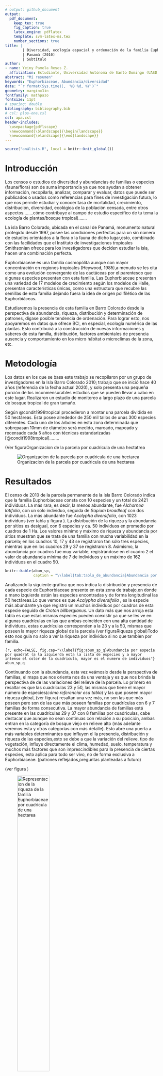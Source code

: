 ```yaml
---
# output: github_document
output: 
  pdf_document:
    keep_tex: true
    fig_caption: true
    latex_engine: pdflatex
    template: svm-latex-ms.tex
    number_sections: true
title: | 
        | Diversidad, ecología espacial y ordenación de la familia Euphorbeaceae en Isla Barro Colorado 
        | Panamá (2010)
        | Subtítulo
author:
- name: Yeiny Pamela Reyes Z.
  affiliation: Estudiante, Universidad Autónoma de Santo Domingo (UASD)
abstract: "Mi resumen"
keywords: "Euphorbiaceae, Abundancia/diversidad"
date: "`r format(Sys.time(), '%B %d, %Y')`"
geometry: margin=1in
fontfamily: mathpazo
fontsize: 11pt
# spacing: double
bibliography: bibliography.bib
# csl: plos-one.csl
csl: apa.csl
header-includes:
  \usepackage{pdflscape}
  \newcommand{\blandscape}{\begin{landscape}}
  \newcommand{\elandscape}{\end{landscape}}
---
```


```r
source("análisis.R", local = knitr::knit_global())
```


# Introducción

 Los censos o estudios de diversidad y abundancias de familias o especies  (fauna/flora) son de suma importancia ya que  nos ayudan a obtener información, recopilarla, analizar, comparar y evaluar, datos que puede ser publicados o usados como referencias para fines de investigación futura, lo que nos permite estudiar y conocer tasa de mortalidad, crecimiento, distribución, diversidad, ecológica de la población censada, entre otros aspectos........cómo contribuye al campo de estudio específico de tu tema la ecología de plantas/bosque tropical).......
 
 La isla Barro Colorado, ubicada en el canal de Panamá, monumento natural protegido desde 1997, posee las condiciones perfectas para un sin número de estudios orientados a la flora o la fauna de dicho lugar,esto, combinado con las facilidades que el Instituto de investigaciones tropicales Smithsonian ofrece para los investigadores que deciden estudiar la isla, hacen una combinación perfecta.

  Euphorbiaceae es una familia cosmopólita aunque con mayor concentración en regiones tropicales (Heywood, 1985),a menudo se les cita como una evolución convergente de las cactáceas por el parentesco que algunas especies presentan con esta familia.
Las Euphorbiaceae presentan una variedad de 17 modelos de crecimiento según los modelos de Halle, presentan características únicas, como una estructura que recubre las semillas de esta familia dejando fuera la idea de origen polifilético de las Euphorbiáceas.

Estudiaremos la presencia de esta familia en Barro Colorado desde la perspectiva de abundancia, riqueza, distribución y determinación de patrones, dígase posible tendencia de ordenación.
Para lograr esto, nos apoyaremos en datos que ofrece BCI, en especial, ecología numérica de las plantas. 
Esto contribuirá a la construcción de nuevas informaciones y saberes de esta familia,  distribución, factores ambientales de presencia ausencia y comportamiento en los micro hábitat o microclimas de la zona, etc.
 
\ldots

# Metodología

Los datos en los que se basa este trabajo se recopilaron por un grupo de investigadores en la Isla Barro Colorado 2010; trabajo que se inició hace 40 años (referencia de la fecha actual 2020), y solo presenta una pequeña porción de los inconmensurables estudios que se pueden llevar a cabo en este lugar. Realizaron un estudio de monitoreo a largo plazo de una parcela de bosque tropical de gran tamaño.

Según @condit1998tropical procedieron a montar una parcela dividida en 50 hectáreas. Esta posee alrededor de 250 mil tallos de unas 300 especies diferentes.
Cada uno de los árboles en esta zona determinada que sobrepasan  10mm de diámetro será medido, marcado, mapeado y recensado cada 5 años con técnicas estandarizadas [@condit1998tropical]........
 
 (Ver figura\ref{fig:mapa_cuadros}Organizacion de la parcela por cuadricula de una hectatrea 
 
 ![\label{fig:mapa_cuadros}Organizacion de la parcela por cuadricula de una hectarea](mapa_cuadros.png)
 

\ldots

# Resultados

El censo de 2010 de la parcela permanente de la Isla Barro Colorado indica que la familia Euphorbiaceae consta con 10 especies y un total de 2421 individuos. La más rara, es decir, la menos abundante, fue  *Alchornea latifolia*, con un solo individuo, seguida de *Sapium broadleaf* con dos individuos. La más abundante fue *Acalypha diversifolia*, con 1023 individuos (ver tabla \ref{tab:tabla_de_abundancia} y figura \ref{fig:abun_sp_q}). La distribución de la riqueza y la abundancia por sitios es desigual, con 6 especies y ca. 50 individuos en promedio por cuadros de 1 Ha. Los valores mínimo y máximo de riqueza y abundancia por sitios muestran que se trata de una familia con mucha variabilidad en la parcela; en los cuadros 10, 17 y 43 se registraron tan sólo tres especies, mientras que en los cuadros 29 y 37 se registraron 8. Asimismo, la abundancia por cuadros fue muy variable, registrándose en el cuadro 2 el valor de abundancia mínima de 7 de individuos y un máximo de 162 individuos en el cuadro 50.

```r
knitr::kable(abun_sp,
             caption = "\\label{tab:tabla_de_abundancia}Abundancia por especie de la familia Euphorbiaceae")
```

Analizando la siguiente gráfica que nos indica la distribución y presencia de cada especie de Euphorbiaceae presente en esta zona de trabajo,en donde a mano izquierda están las especies encontradas y de forma longitudinal las 50 hectáreas.Lo que vemos es que *Acalypha diversifolia* ,  es la especie más abundante ya que  registró un muchos individuos por cuadros de esta especie seguido de *Croton billbergianus*.
Un dato más que nos arroja esta tabla es que estas mismas especies pueden coexistir ya que se les ve en algunas cuadrículas en las que ambas coinciden con una alta cantidad de individuos, estas cuadrículas corresponden a la 23 y a la 50, mismas que poseen la mayor riqueza global de la parcela  (ver figura\ref{fig:cuadro_riqueza_global}Riqueza global)Todo esto nos guia no solo a ver la riqueza por individuo si no que tambien por familia. 



```{r, echo=FALSE, fig.cap="\\label{fig:abun_sp_q}Abundancia por especie por quadrat (a la izquierda esta la lista de especies y a mayor intenso el color de la cuadricula, mayor es el numero de individuos"}
abun_sp_q
```

Continuando con  la abundancia, esta vez veámoslo desde la perspectiva de familias, el mapa que nos orienta nos da una ventaja y es que nos brinda la perspectiva de de las variaciones del relieve de la parcela.
Lo primero en resaltar es que las cuadrículas 23 y 50, las mismas que tiene el mayor número de especies(*cómo referenciar esa tabla*) y las que poseen mayor riqueza global, (ver figura\ref{fig:cuadro_riqueza_global}) resaltan una vez más, no son las que más poseen pero son de las que más poseen familias por cuadrículas con 6 y 7 familias de forma consecutiva.
La mayor abundancia de familias está presente en las cuadrículas 29 y 37 con 8 familias por cuadrículas, cabe destacar que aunque no sean continuas con relación a su posición, ambas entran en la categoría de bosque viejo en relieve alto (más adelante veremos esta y otras categorías con más detalle).
Esto abre una puerta a más variables determinantes  que influyen el la presencia, distribución y riqueza de las especies,esto se debe a que la variación del relieve, tipo de vegetación, influye directamente el clima, humedad, suelo, temperatura y muchos más factores que son imprescindibles para la presencia de ciertas especies, esto aplica para todo ser vivo, no de forma exclusiva a Euphorbiaceae.
(patrones reflejados,preguntas planteadas a futuro)

(ver figura \ref{fig:cuadro_de_riqueza_familia})

![\label{fig:cuadro_de_riqueza_familia}Representacion de la riqueza de la familia Euphorbiaceae por cuadricula de una hectarea](mapa_cuadros_riq_mi_familia.png){width=50%}

(ver figura\ref{fig:cuadro_riqueza_global})

![\label{fig:cuadro_riqueza_global}Riqueza global](mapa_cuadros_riq_global.png){width=50%}

La riqueza global de la flora de barro colorado muestra una asosiacion entre la abundancia y las pendientes y zonas altas, mas que en las  zonas de transicion, segun el mapa de abundancia global.En las inclinaciones noroeste y una parte del este,se encuentran las cuadriculas con mayor cantidad de individuosy oxcialan desde los 4,500 a los 51014.Aun asi las demas cuadriclas muestran bastante presencia de individuos, todas las cuadriculas sobrepasan los 2,000,  especificamente en las zonas centricas de la parcela. A un asi, mas que determinar un patron, la aubundancia es bastante homogenea respecto a cada cudricula 
(puntos cardinales)

(ver figura \ref{fig:cuadro_de_abundancia_global})


![\label{fig:cuadro_de_abundancia_global}Abundancia global](mapa_cuadros_abun_global.png){width=90%} 

Comparando la abundancia global de nuestra familia de trabajo con la abundancia global de especies podemos notar lo siguiente, existe una asociación entre la abundancia global de especies y la abundancia global de Euphorbiaceae y la inclinación, ya que las cuadrículas con mayor cantidad de individuos también están situadas en la parte noroeste de la parcela y la parte este también.

La cuadrícula 50 es la que posee mayor cantidad de individuos seguido de la número 23 que se ubica en la parte céntrica de la parcela con 147 individuos. En el mapa de abundancia global se muestra el mismo patrón(ver figura \ref{fig:cuadro_de_abundancia_global}),
donde la cuadrícula 28 también situada de forma céntrica, es una de las cuadrículas con más individuos, 4,436 para ser exactos, lo que me permite llegar a la conclusión que la abundancia global de  Euphorbiaceae está asociada a la inclinación del relieve  y la abundancia global de especies.
Puede que haya un tercer factor ( altitud, nutrientes, tipo de suelo,microclima,etc) que determine la alta presencia de especies en esta zona y a la vez la alta presencia de Euphorbiaceae.

(ver figura\ref{fig:cuadro_abundancia_de_mi_familia})

![\label{fig:cuadro_abundancia_de_mi_familia}Abundancia de Euphorbiaceae](mapa_cuadros_abun_mi_familia.png){width=85%} 
  
En el análisis de correlación de la riqueza y la abundancia de Euphorbiaceae, sólo se detectó un patrón destacable: el contenido de hierro del suelo presenta relación positiva y significativa con la abundancia, no así con la riqueza. Son igualmente destacables, las significativas asociaciones negativas y positivas que existen entre distintas variables de suelo, aunque es común que múltiples variables de suelo interactúen entre sí (ver figura \ref{fig:suelo_ph_abun_riqu}) 
  
![\label{fig:suelo_ph_abun_riqu}Relacion de elementos y ph del suelo con la riqueza y abundancia de especies](suelo_ph_abun_riqu.png)
  
(Ver figura\ref{fig:het_geomorf_abun_riqu})
  
![\label{fig:het_geomorf_abun_riqu} Relacion entre la Heterogenidad y geomorfologia con respecto a la abundancia y riqueza de Euphorbiaceae](het_geomorf_abun_riqu.png)
  

MEDICIÓN ASOCIACIÓN

Lo que vemos a continuación es la interpretación visual de la matriz de distancia euclídea calculada a partir de la matriz de comunidad transformada por el método de Hellinger, revela que existen al menos tres clusters claramente diferenciados (ver figura\ref{fig:matriz_disimilaridad_hellinger}). Un clúster grande integrado por al menos 17 sitios (e.g. sitios 25, 32, 33, 37, 50). Un segundo cluster más pequeño de unos 4 sitios *el 41 va* (e.g. 10,8,42,49) y un terce cluster compuesto por las cuadriculas *36?*,28,27,45,6,48,44,34 y 39. (lea la  representación de cada color al pie de la gráfica para una mayor interpretación)
Para llegar a esta conclusión, se tomó en cuenta la distancia entre los sitios, dígase la disimilaridad (a mayor distancia, mayor disimilaridad), la cual se representa usando la métrica de la distancia euclídea(explica qué es), lo que equivale a una matriz de comunidad transformada, en este caso a una matriz de Hellinger, ésta se representará de forma gráfica en un mapa de calor con diversos colores, el 1er mapa no representa ningún orden, mientras que el 2do sí, facilitando así determinar patrones o grados de asociación.



(ver figura\ref{fig:matriz_disimilaridad_hellinger})

![\label{fig:matriz_disimilaridad_hellinger}Matriz de Disimilaridad de Hellinger,Rosa intenso:muy cerca, lila o rosa claro: distancia intermedia;estan cerca, azul celeste o turquesa:larga distancia, blanco:cero, un punto comparado consigo mismo](matriz_disimilaridad_hellinger.png)

 
Los puntos x y x guardan asociación compartida en cuanto a sus especies compartidas, lo que significa que desde el punto de vista de Jaccard estos puntos están muy próximos.Lo mismo pasa con los puntos x x x xy x

En conclusión, la zona de trabajo muestra un 91.7% de similaridad o especies compartidas.

(Ver figura\ref{fig:disimilaridad_de_jaccard})

![\label{fig:disimilaridad_de_jaccard}Matriz de disimilaridad de jaccard](disimilaridad_de_jaccard.png)

Estas es mas una matriz mixta ya que tomaremos en cuenta tanto variables cuantitativas como las cualitativas para nuestro análisis de distancia a partir de la heterogeneidad ambiental, dígase qué tan homogéneos son los micro hábitat en las cuadrículas o hectáreas, el tipo de hábitat y quebrada,presencia o ausencia de cañada (tabla de 3 columnas en nuestro script de análisi) 
Con relación a la topografía usaremos Old High (bosque viejo en relieve alto), Old Low(bosque en vertiente baja), Old Slope(bosque relieve bajo), Swamp(bosque en área encharcable) y Young(bosque joven).
Los resultados interpretados en base a la columna en el script y la matriz son:
Los niveles de heterogeneidad con respecto a microhábitat son bajos y pueden ir desde 0.0000 a 0.6368, lo que nos dice que existe una gran homogeneidad entre las microhábitat las hectáreas.
Con relación al hábitat, los más escasos son Swamp o bosque en área encharcable y Young o bosque joven, en 1ro solo se encuentra en las cuadrículas 23 y 18 lo que resulta razonable ya que ambas posiciones están contiguas de forma longitudinal en la parcela, mientras que young o bosque joven está en las cuadrículas 30 y 35 que al igual que la anterior, están de formas continuas de forma longitudinal(el 23 a la derecha del 15), puedes visitar la referencia 1 donde muestra la organización de la parcela por hectárea y ubicar estos puntos para entender mejor.
(Ver figura\ref{fig:mapa_cuadros}Organización de la parcela por cuadrícula de una hectárea)
Las cuadrículas que coinciden con Old Slope son :cuadrícula 1,5,16,21,26,36,41,42,43,44,45,46 y 50. Las cuadrículas 1 y 5 están en extremos opuestos, la 16 y 21 están contiguas de forma horizontal, lo mismo pasa con la 26 y 36 aunque estas tienen la cuadrícula 31 de por medio que posee un tipo de bosque diferente a estas, Ludlow para ser específicos, las 41,42,43,44,45 forman una una línea vertical con respecto a
la hectárea teniendo a las cuadrículas 46 y 50 en cada extremo de esta línea, también resaltar que en las cuadrículas 1 y 50 hay presencia de quebrada.
Tipo de bosque Old High está presente en las cuadrículas 29,32,33,34,37,38,39 y 40, desde la 32 a la 34 están posicionadas de forma vertical, esta última con la 29 a su derecha y desde la 37 a la 40 también formas una línea vertical con respecto a la parcela.
EL tipo de bosque más abundante fue Hollow, tipo de bosque en vertiente bajo quebrada

hay cambios bruscos de tipo de bosque a pesar de la homogeneidad de la parcela??

(Ver figura\ref{fig:puntuacion_z})

![\label{fig:puntuacion_z}Matriz mixta](puntuacion_z.png)

Una vez analizada la heterogeneidad, veamos el grado de asociación entre especie no sitio, o dicho de otra manera, presencia ausencia de especies a través de un cálculo de la distancia euclídea.

Esto se hace a través de una matriz transpuesta  usando datos de abundancia, para ver la posible asociación o patrones  las medidas o distancia de las especies. Cabe destacar que estos datos también se analizaron mediante la *Correlacion de Pirson*, usando una matriz de comunidad en modo R, donde dicha matriz se convirtió en datos binarios  y los resultados  "brutos" que arrojó mostraron consistencia, pero vemos  los resultados de esta y comparemos. 
 
(Ver figura\ref{fig:asociacion_especie_no_sitio})

![\label{fig:asociacion_especie_no_sitio}Presencia ausencia](asociacion_especie_no_sitio.png)

Lo primero que podemos resaltar es que esta matriz nos muestra que *Alchornea latifolia* no muestra asociación o cercanía con las demás especies, siendo así de las que más distancia muestra con relación a las especies,mientras que 
*Alcalypha macrostachya* es la que menor distancia guarda entre especies no sitio.
También nos muestra un cluster de especies que se correlacionan, guardando una gran cercanía entre sí, tales como *Hieronyma alchorneoides* con *Croton billbergianus*, esta última con *Acalypha diversifolia* etc. Aunque esto es de gran utilidad, una perspectiva que también nos es de gran utilidad es la correlación pero basada en nutrientes y elementos del suelo.

TECNICA DE ORDENACION NO RESTRINGIDA

Es importante ver si el ph y otros  elementos del suelo se correlaciona con nuestras especies, y esto podemos hacerlo a través de análisis de  PCA o análisis de componentes principales, CA o análisis de correspondencia y PCoA o análisis de coordenadas principales, cada una sus siglas en inglés.Estos nos servirán para ver el grado de asociación que guardan los sitio y elementos del suelo. Debemos recordar que la ordenación se basa también en la similaridad  y que su principal propósito es procurar reducir la dimensionalidad de los datos a través de un conjunto de técnicas, como representar datos en ejes ortogonales (comúnmente dos),donde el eje 1 explica la mayor varianza, el eje n explica la mínima, etc.



Comencemos por PCA en un modelo de vara quebrada, pero antes aclarar que la ordenación en este caso también se basa en la similaridad  y que su principal propósito es procurar reducir la dimensionalidad de los datos a través de un conjunto de técnicas, como representar datos en ejes ortogonales (comúnmente dos),donde el eje 1 explica la mayor varianza(la mayor cantidad de varianza posible en el menor número de ejes), el eje n explica la mínima, etc en este todas nuestras variables son  numéricas y comparables en cuanto a la escala de medición se refiere. los resultados obtenidos a través de este análisis de componentes principales son los siguientes: 




(ver figura\ref{fig:PCA_1})

![\label{fig:PCA_1}Presencia ausencia(Las barras representan los valores propios de nuestros datos en cada una de las componentes y la liena roja la vara quebrada)](PCA_1.png)


Nuestro análisis de componente principal aplicado a la matriz de suelo nos dice que el componente PC1 es importante y el resultado que nos arroja es más de lo que se podría esperar para un modelo de vara quebrada, un poco más que el doble, y que aporta suficiente varianza para nuestra matriz, a diferencia de los demás componentes que no sobrepasan la vara quebrada lo que nos indica que esos componentes son pocos útiles ya que no consiguen explicar lo suficiente.

Viéndolo desde otra perspectiva, digase desde un Biplot, la correlación se vería de esta forma: Podemos interpretar los datos de la siguiente manera: la distancia euclídea está preservada en el escalamiento 1 y pH, P y N son los componentes de suelo más abundantes en este escalamiento, estos contribuyen mucho más en los componentes 1 y 2 y que en el resto de los componentes,dígase poco equitativo, mientras que los demás elementos o descriptores tiene una contribución para los demás los componentes más o menos homogénea para cada uno de los sitios . En el escalamiento 2(distancia de majala novis), el pH y el Nitrógeno guardan una relación con los sitios 31,35,3637,38,39,40, mientras que , minerales como el hierro (Fe) y el aluminio (Al),  están presente en casi el 50% de los sitios, siendos así muy parecidos en términos de suelo(negativo). Otros puntos a resaltar son que los elementos Cu, Mn, Fe están muy asociados, al igual que K y Zn, Ca,Mg Y N.min. lo que significa que cuando uno crece el otro también, a diferencia de B y Al o de P y Fe que cuando uno crece el otro disminuye porque no guardan relación entre sí en otras palabras una relación inversa.

Agrupamiento basados en la distancia euclídea con los datos escalados 


(ver figura\ref{fig:Biplot_pca1_pca2})

![\label{fig:Biplot_pca1_pca2}Recordae que el angulo entre los vectores el lo que indica la correlacion estre ellos y que los sitiios estan representados por puntos](Biplot_pca1_pca2.png)

Aunque las escalas son diferentes, podríamos decir que el patrón se mantiene en ambos escalamientos ya que se presenta un agrupamiento de 3 cluster en ambos Biplot.
aquí puedes ver un el conjunto de cluster en función de los mismos datos de suelo, esta consistencia resulta razonable aunque los métodos de ordenación no sean los mismos ya que ambos se basan en la distancia euclídea.

(ver figura\ref{fig:cluster_pca})

![\label{fig:cluster_pca}leyenda aqui](cluster_pca.png)

Si aplicaramos en análisis de PCA para especies y no para variables obtendremos ;lo siguiente:
Nuestro modelo de vara quebrada quedaría de la siguiente manera: el componente 1 a diferencia que el de datos de suelo,este  tiene poco más de lo que se podría esperar para el modelo de vara quebrada, lo mismo pasa con el 2do componente pero en los demás no, siendo estos dos primeros imprescindibles para el análisis de la matriz de comunidad.Aun asi se podrian usar las primeras 4 o 5 componentes para una mayor comprensión.

(ver figura\ref{fig:quebrada_especie})

![\label{fig:quebrada_especie}leyenda aqui](quebrada_especie.png)

Viéndolo desde la perspectiva de diagrama de escalamiento o biplot, obtendremos lo siguiente: 
(ver figura\ref{fig:biplot_especie})

![\label{fig:biplot_especie}leyenda aqui](biplot_especie.png)

Es de esperarse que los patrones no coincidan con el diagrama de escalamiento anterior o biplot, y esto es porque las variables que se están tomando en cuenta son diferentes. Anteriormente se usaban elementos de suelo como descriptores y en este caso las especies de nuestra familia Euphorbiaceae. 
Podemos ver que *Acalypha diversifolia*, junto a *Croton billbergianis* y *Adelia triloba*, son las especies menos equitativas en los sitios de muestreo, cabe destacar que estas son más especialistas, mientras que las especies cuyos vectores no sobresalen de la circunferencia, con más generalistas.


Si correlacionar ambos análisis de PCA, tanto el de variables ambientales y suelo con el de las especies obtenemos los siguiente: la especie *Croton billbergianis* posee una estrecha relación con el aluminio, *Hura crepitans* con el Nitrógeno, *Acalypha diversifolis* también muestra cierta relación con el potasio (K); los elementos pH, N, B, Y K poseen una estrecha  relación entre sí, especialmente el B y el pH. mientras que el K y el Al tienen una relación inversa.

(ver figura\ref{fig:suelo_especie})

![\label{fig:suelo_especie}leyenda aqui](suelo_especie.png)

Si usamos solo las variables numéricas, obtendremos lo siguiente:
N, Ph, K, Al y B, siguen siendo variables significativas  que pueden explicar la distribución de especies,a las cuales se les suma Zn y Cu.
También las coordenadas UTM de este a oeste (UTM.EW) junto la  riqueza global se consideran variables significativas. En cuanto a la riqueza global, se refiere al  número de especie total por cuadro,la cual  está asociado a la matriz de comunidad como ya mencionamos, lo que significa que cuando aumenta el número de especies, este puede ayudar a interpretar cómo se distribuyen las especies dentro de la matriz de comunidad.

 (ver figura\ref{fig:variables_numericas})

 ![\label{fig:variables_numericas}leyenda aqui](variables_numericas.png)
 
Una vez visto este análisis, pasemos al CA, análisis de correspondencia, este es uno de los más usados y trata de llenar el vacío de las limitaciones del PCA ya que este nos permite usar datos de conteos aunque el CA no se puede aplicar a datos que no sean de frecuencias ya sea de abundancia o de presencia ausencia y no es necesario transponer las matrices. Está bien  mencionar que en este análisis no trabajamos con distancia Euclídea sino con la distancia ji-cuadrado.

Las distancias no van a coincidir del todo ya que se usan parámetros diferentes pero de todas formas puede que resalten patrones ya vistos en casos anteriores.
El escalamiento 1 muestra la distancia en función de sitios y el 2 la relación o distancia en función de especies.

Comencemos con el modelo de vara quebrada de nuestro CA, en este caso los componentes CA2 y CA3, son los que podrían representar la matriz de comunidad a diferencia de los demás modelos de vara quebrada donde el componente 1 era el más explícito a nuestra matriz de comunidad.De todas formas podemos usar las 4 primeras componentes para entender nuestra matriz de comunidad y de esa forma entender y resumir el conjunto de las multidimensiones de nuestra matriz de comunidad. Esto lo veremos mejor explicado en los siguientes gráficos.

(ver figura\ref{fig:AC})

![\label{fig:AC}](AC.png)

Nuestros biplot del análisis de Correspondencia nos dicen lo siguiente: no tenemos vectores, en este caso solo hay espacios comunes que muestran la distribución y asociación. El biplot 1 o CA1 nos servirá para entender la similitud entre sitios y viendo el gráfico nos dice que un alto porcentaje de los sitios están más que relacionados,esto suele pasar cuando nuestras especies no suelen ser tan especialistas, no presentan patrones o tendencia muy clara. Hay unas 4 especies que rompen este patrón: *Adelia triloba*, *Alchornea latifolia*, *Acalypha macrostachya* y *Sapium broadleaf*, en especial las dos últimas, dándonos a entender que son especies algo más especialistas y de poca abundancia, esto podemos evidenciarlo en la tabla de de abundancia de especie por cuadrícula. (ver figura\ref{fig:abun_sp_q})


El biplot 2 nos servirá para ver la distancia entre especies, obtuvimos lo siguiente:
coincidiendo con el número 1, las especies guardan una cercanía considerable, dando a entender que su patrón de distribución podría ser homogéneo, aunque al igual que en el 1er biplot las especies *Adelia triloba*, *Alchornea latifolia*, *Acalypha macrostachya* y *Sapium broadleaf*, guardan una mayor distancia con relación al resto, en especial las dos últimas, evidenciandola consistencia entre los análisis.Las demás especies, por motivo de la estrecha distancia ji-cuadrado, nos indica que están correlacionadas entre sí.

En ambos biplots, *Croton billbergianus* guarda cierta distancia con relación a sitios y a especies, más en el 1er biplot que en el 2do, pero no tanto como las especies antes mencionadas.


(ver figura\ref{fig:biplot_ca})

 ![\label{fig:biplot_ca}](biplot_ca.png)

Siguiendo con el  PCoA o análisis de componentes principales en espa;ol, este no usa la distancia euclídea ni la ji-cuadrada, lo que puede resultar algo incómodo ya que esto nos resultara en vectores de magnitudes negativas, imaginarias, dígase un vector complejo.Dicho vector no se podrá  aprovechar o representar como tal en el análisis de coordenadas principales porque no se podrá representar en los ejes del análisis.

Viendo los resultados de nuestro PCoA en el cual incluimos variables ambientales y geomorfológicas, obtenemos lo siguiente: las especies que muestran una contribución directa a sitios son, *Sapium broadleaf*  que contribuye a los sitios 36,24,43 y 45, *Alchornea latifolia* en el sitio 48 y *Adelia triloba* al sitio 19, aunque en la gráfica las demás especies contribuyen no se muestran directamente asociadas a un sitio en específico, estas contribuyen todos los sitios  de manera conjunta, también, las variables topográficas no muestras trascendencia en este análisis a excepción de la heterogeneidad ambiental, riqueza global y las coordenadas UTM de este a oeste (UTM.EW) que también se hacen presente en los análisis anteriores. 

Al igual que en los demás análisis, el Ph y el Nitrógeno (N) guardan cierta relación pero en este caso se muestran  una relación aún más estrecha.

(ver figura\ref{fig:PCoA})

![\label{fig:PCoA}](PCoA.png)


TÉCNICA DE ORDENACIÓN RESTRINGIDA O CANÓNICA

En estas también integraremos variables ambientales o de suelo, especies y sitios, como variables explicativas, para determinar su integración, pero estas no tendrán la misma libertad de moverse a como lo hacían en la Teco no restringida ya que estos análisis posee restricciones por ajuste por medio de regresión lineal con respecto a la matriz ambiental, en otras palabras, buscaremos tendencias en una matriz de comunidad  restringida péndolas a una matriz ambiental. Esto lo haremos a través de 2 de los  principales análisis de la técnica de ordenación no restringida, estos serán: análisis de redundancia o RDA (siglas de *Redundancy Analysis*) Y análisis de correspondencia canónica o CCA (*canonical correspondence analysis*).

Comencemos por RDA que es el hermano canónico el PCA, este es una combinación de una  regresión lineal múltiple y el análisis de componentes principales dando como resultado múltiples variables de respuesta (multivariado).
En este la exploración de datos es explícita relacionada a dos matrices, una de respuesta y una explicativa, en donde   la matriz de respuesta equivale a la matriz de comunidad y la  matriz explicativa equivale a la variable ambiental.

Los resultados del RDA son los siguientes:
En el escalamiento uno lo que hace sentido es la distancia euclídea, por lo cual, lo resultante es un cúmulo de los sitios de forma cercana. y en el escalamiento 2 los ángulos entre especies y variables. El escalamiento 1 se vería de la siguiente manera:
A pesar de que los números están apiñados, podemos diferenciar ciertos clusters, por ejemplo:
los sitios 1,2,5,7,8,15 formas un pequeño cluster que muestra una asociación con el Al (aluminio), al igual que el 13,14,19, otro pequeño cluster asociado al Al y  46 y 47 muestran estrecha relación con P (fósforo), también las especies como *Hura crepitans*, *Acalypha diversifolia*,*Croton billbergianus*, entre otras, están muy bien explicadas en este escalamiento y bien representadas en los sitios contiguos al vector.

(ver figura\ref{fig:RDA1_euclidea})

![\label{fig:RDA1_euclidea}](RDA1_euclidea.png)

Explicando la relación entre las variables explicativas en el escalamiento 2, obtendremos lo siguiente: Las variables Ca,B,N y Ph, muestran una estrecha relación entre sí, están presentes en los sitios 32,27 y 45 y que muestran una relación inversa con el aluminio (Al).Tenemos un segundo cluster de Mg, Zn y N.min.(nitrógeno mineralizado) con el Mg presente en el sitio 38,  el Fe y K también muestran cierta relación entre sí, en especial en los sitios 36,42,50, el Mn y el Cu también están relacionados entre sí y presentes en los sitios 31,43,44,48 y 49.

(ver figura\ref{fig:RDA})

![\label{fig:RDA}](RDA.png)


También podemos añadir  las variables que presentaron asociación en el análisis pasivo de ordenación no restringida por PCA, y lo que vemos es que aunque no existe colinealidad de forma directa, algunas variables descriptivas forman ángulos bastante estrechos entre sí, indicando que son variables muy relacionadas.
Lo que podemos ver, es que 

Desde la perspectiva del nuestro segundo análisis de ordenación restringida CCA, tenemos los siguientes resultados:

*que dustancia usa?*
*puedo agregar la tabal de equivalencia??*




OJO PAMELA!!!  ( En resultados recuerda resaltar si la abundancia de especies de euphorbeacia resulta comun,("normla")en panamá  a pesar de ser intertropical, cuando su mayor distribucion es tropical)
 
 
RECORDATORIO: EL AJUSTE POST-HOC DEL ANÁLISIS DE ORDENACIÓN SUGIERE QUE LA VARIABLE pH (Y OTRAS) EXPLICA SIGNIFICATIVAMENTE LA COMPOSICIÓN DE ESPECIES DE EUPHORBIACEAE. AMPLIAR HACIA VARIABLES GEOMORFOLÓGICAS, UTILIZAR EL ANÁLISIS VIF PARA SELECCIONAR LAS VARIABLES EXPLICATIVAS Y, NO OLVIDES, QUE LA ORDENACIÓN RESTRINGIDA DEBERÍA SER CONSISTENTE CON ESTE ANÁLISIS.  RECORDAR EXPLICAR LA ASOCIACIÓN ENTRE SITIOS MEDIANTE EL GRÁFICO DE ESCALAMIENTO 1, LA RELACIÓN ENTRE VECTORES MEDIANTER ANGULO EN EL GRÁFICO DE ESCALAMIENTO 2.
 
 
 
 
 
 
 
 
 
 
 
 
 
 
 
 

\ldots

# Discusión

# Agradecimientos

# Información de soporte

\ldots

# *Script* reproducible

\ldots

# Referencias
